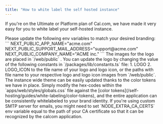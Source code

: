 ```yaml
---
title: "How to white label the self hosted instance"
---
```


If you're on the Ultimate or Platform plan of Cal.com, we have made it very easy for you to white label your self-hosted instance.

<Steps>
    <Step title="Update environment variables">
        Please update the following env variables to match your desired branding:
            ```
            NEXT_PUBLIC_APP_NAME="acme.com"
            NEXT_PUBLIC_SUPPORT_MAIL_ADDRESS="support@acme.com"
            NEXT_PUBLIC_COMPANY_NAME="ACME inc."
            ```
    </Step>
    <Step title="Update logos">
        The images for the logo are placed in `/web/public` . You can update the logo by changing the value of the following constants in `/packages/lib/constants.ts` file:
            1. LOGO
            2. LOGO_ICON
        to the file name of your logo and logo icon, or the paths with file name to your respective logo and logo icon images from `/web/public`.
    </Step>
    <Step title="Instance wide theming">
        The instance wide theme can be easily updated thanks to the color tokens we have in place. Simply modify the hex-codes within the `apps/web/styles/globals.css` file against the [color tokens](/self-hosting/guides/white-labeling/color-tokens), and the entire application can be consistently whitelabeled to your brand identity.
    </Step>
</Steps>

<Note>
If you're using custom SMTP server for emails, you might need to set `NODE_EXTRA_CA_CERTS` env variable equal to the path of your CA certificate so that it can be recognized by the calcom application.
</Note>